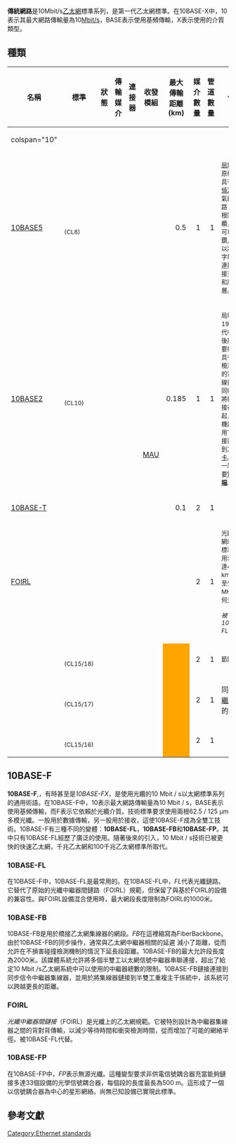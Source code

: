 '''傳統網路'''是10Mbit/s[[乙太網路|乙太網]]標準系列，是第一代乙太網標準。在10BASE-X中，10表示其最大網路傳輸量為10[[Mbit/s|Mbit/s]]，BASE表示使用基頻傳輸，X表示使用的介質類型。
{{short description|Early 10 Mbit/s Ethernet standards}}

== 種類 ==

{| class="wikitable"
!名稱
!標準
!狀態
!傳輸媒介
!連接器
!收發
模組
!最大傳輸距離 (km)
!媒介數量
!管道數量
!備註
|-
| colspan="10" {{N/A|'''傳統乙太網''' - <small>([[數據速率|數據速率]]: 10 Mbit/s - [[線路代碼|線路代碼]]:[[PE|PE]] - 線路速率: 20 [[波特|MBd]] - 全雙工 / 半雙工)</small>}}
|-
|[[10BASE5|10BASE5]]<br />
|{{nowrap|802.3-1983}}<br /><small>(CL8)</small>
| {{N/A|已退役<br />09/2003}}
| {{terminated|[[同軸|同軸]]<br />RG-8X<br />(50 [[歐姆|Ω]])}}
| {{terminated|[[AUI|AUI]],<br />[[N|N]],<br />[[Vampire_tap|Vampire tap]]}}
| rowspan="7" align="right" |[[介質連接單元|MAU]]
| align="right" |0.5
| align="right" |1
| align="right" |1
|<small>[[局域网|局域網]]; 原標準；具有[[載波偵聽多路存取|碰撞偵測]]的</small><small>電氣總線網路 使用單根同軸電纜，<br/></small><small>可以通過鑽入電纜以將其逐字地抽頭連接以連接至芯線和屏蔽層。</small>
|-
|[[10BASE2|10BASE2]]<br />
|{{nowrap|802.3a-1988}}<br /><small>(CL10)</small>
| {{N/A|已退役<br />09/2011}}
| {{terminated|[[同軸|同軸]]<br />RG-58<br />(50 Ω)}}
| {{terminated|[[BNC|BNC]],<br />[[EAD/TAE-E|EAD/TAE-E]]}}
| align="right" |0.185
| align="right" |1
| align="right" |1
|<small>局域網 1980年代中期至後期的主要標準；</small><small>具有碰撞檢測功能的電氣總線拓撲；<br/></small><small>同軸電纜將機器連接在一起，每台機器都使用T型連接器連接到其[[网卡|網卡]]。在每一端都需要'''[[電氣終端|電器終端]]'''.</small>
|-
|[[Ethernet_over_twisted_pair|10BASE-T]]
|{{nowrap|802.3i-1990}}
| {{N/A|近乎<br />退役}}
| {{terminated|[[雙絞線|雙絞線]]<br />(Cat 3 及以上)<br />(100 Ω)}}
| {{terminated|[[8P8C|8P8C]]}}
| align="right" |0.1
| align="right" |2
| align="right" |1
|
|-
|[[#FOIRL|FOIRL]]
|{{nowrap|802.3d-1987<br /><small>(CL9.9)</small>}}
| {{N/A|被取代}}
| {{CGuest|光纖<br /><small>'''{{fontcolor|red|850 nm}}'''</small>}}
| {{CGuest|[[ST_connector|ST]]}}
|{{nowrap|[[Optical_fiber|OF]]: 1}}
| align="right" |2
| align="right" |1
|<small>光纖乙太網的原始標準；</small><small>使用衰減高達4 dB / km，</small><small>頻寬</small><small>至少150 MHz的任何光纖；</small>

<small>''被10BASE-FL取代''</small>
|-
|{{nowrap|[[#10BASE-FL|10BASE-FL]]}}
|{{nowrap|802.3j-1993}}<br /><small>(CL15/18)</small>
| {{N/A|近乎<br />退役}}
| {{CGuest|光纖<br /><small>'''{{fontcolor|red|850 nm}}'''</small>}}
| {{CGuest|ST}}
| style="background-color:orange" |{{nowrap|FDDI: 2}}
| align="right" |2
| align="right" |1
|<small>節點數</small>
|-
|{{nowrap|[[#10BASE-FB|10BASE-FB]]}}
|{{nowrap|802.3j-1993}}<br /><small>(CL15/17)</small>
| {{N/A|近乎<br />退役}}
| {{CGuest|光纖<br /><small>'''{{fontcolor|red|850 nm}}'''</small>}}
| {{CGuest|ST}}
| style="background-color:orange" |{{nowrap|FDDI: 2}}
| align="right" |2
| align="right" |1
|同步[[中繼器|中繼器]]間的連接
|-
|{{nowrap|[[#10BASE-FP|10BASE-FP]]}}
|{{nowrap|802.3j-1993}}<br /><small>(CL15/16)</small>
| {{N/A|已退役}}
| {{CGuest|光纖<br /><small>'''{{fontcolor|red|850 nm}}'''</small>}}
| {{CGuest|ST}}
| style="background-color:orange" |{{nowrap|FDDI: 1}}
| align="right" |2
| align="right" |1
| {{N/A|''{{fontcolor|red|因沒有市場, 未曾實施}}''}}
|}

== 10BASE-F ==
'''10BASE-F''',，有時甚至是''10BASE-FX''，是使用光纜的10 Mbit / s以太網標準系列的通用術語。在10BASE-F中，10表示最大網路傳輸量為10 Mbit / s，BASE表示使用基頻傳輸，而F表示它依賴於光纜介質。技術標準要求使用兩根62.5 / 125 µm多模光纖。一股用於數據傳輸，另一股用於接收，這使10BASE-F成為全雙工技術。10BASE-F有三種不同的變體：'''10BASE-FL'''，'''10BASE-FB'''和'''10BASE-FP'''。其中只有10BASE-FL經歷了廣泛的使用。隨著後來的引入，10 Mbit / s技術已被更快的快速乙太網，千兆乙太網和100千兆乙太網標準所取代。

=== 10BASE-FL ===
在10BASE-F中，10BASE-FL是最常用的。在10BASE-FL中，''FL''代表光纖鏈路。它替代了原始的光纖中繼器間鏈路（FOIRL）規範，但保留了與基於FOIRL的設備的兼容性。與FOIRL設備混合使用時，最大網段長度限制為FOIRL的1000米。

=== 10BASE-FB ===
10BASE-FB是用於橋接乙太網集線器的網段。''FB''在這裡縮寫為FiberBackbone。由於10BASE-FB的同步操作，通常與乙太網中繼器相關的延遲 減小了距離，從而允許在不損害碰撞檢測機制的情況下延長段距離。10BASE-FB的最大允許段長度為2000米。該媒體系統允許將多個半雙工以太網信號中繼器串聯連接，超出了給定10 Mbit /s乙太網系統中可以使用的中繼器總數的限制。10BASE-FB鏈接連接到同步信令中繼器集線器，並用於將集線器鏈接到半雙工重複主干係統中，該系統可以跨越更長的距離。

=== FOIRL ===
''光纖中繼器間鏈接''（FOIRL）是光纖上的乙太網規範。它被特別設計為中繼器集線器之間的背對背傳輸，以減少等待時間和衝突檢測時間，從而增加了可能的網絡半徑。被10BASE-FL代替。

=== 10BASE-FP ===
在10BASE-FP中，''FP''表示無源光纖。這種變型要求非供電信號耦合器充當能夠鏈接多達33個設備的光學信號耦合器，每個段的長度最長為500 m。這形成了一個以信號耦合器為中心的星形網絡。尚無已知設備已實現此標準。

== 參考文獻 ==
{{reflist}}

{{Ethernet}}

[[Category:Ethernet_standards|Category:Ethernet standards]]